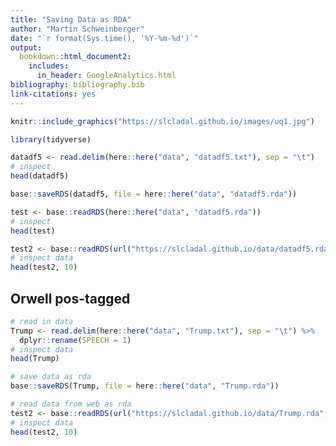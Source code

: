 ```yaml
---
title: "Saving Data as RDA"
author: "Martin Schweinberger"
date: "`r format(Sys.time(), '%Y-%m-%d')`"
output:
  bookdown::html_document2:
    includes:
      in_header: GoogleAnalytics.html
bibliography: bibliography.bib
link-citations: yes
---
```


<!--html_preserve-->
<!-- Global site tag (gtag.js) - Google Analytics -->
<script async src="https://www.googletagmanager.com/gtag/js?id=UA-130562131-1"></script>
<script>
  window.dataLayer = window.dataLayer || [];
  function gtag(){dataLayer.push(arguments);}
  gtag('js', new Date());

  gtag('config', 'UA-130562131-1');
</script>
<!--/html_preserve-->

```r
knitr::include_graphics("https://slcladal.github.io/images/uq1.jpg")
```


```r
library(tidyverse)
```


```r
datadf5 <- read.delim(here::here("data", "datadf5.txt"), sep = "\t")
# inspect
head(datadf5)
```



```r
base::saveRDS(datadf5, file = here::here("data", "datadf5.rda"))
```


```r
test <- base::readRDS(here::here("data", "datadf5.rda"))
# inspect
head(test)
```



```r
test2 <- base::readRDS(url("https://slcladal.github.io/data/datadf5.rda", "rb"))
# inspect data
head(test2, 10)
```


## Orwell pos-tagged

```r
# read in data
Trump <- read.delim(here::here("data", "Trump.txt"), sep = "\t") %>%
  dplyr::rename(SPEECH = 1)
# inspect data
head(Trump)
```


```r
# save data as rda
base::saveRDS(Trump, file = here::here("data", "Trump.rda"))
```


```r
# read data from web as rda
test2 <- base::readRDS(url("https://slcladal.github.io/data/Trump.rda", "rb"))
# inspect data
head(test2, 10)
```

